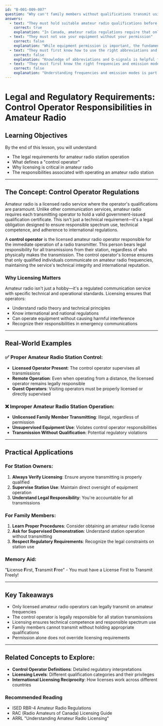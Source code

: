 ```yaml
---
id: "B-001-009-007"
question: "Why can't family members without qualifications transmit using your amateur radio station if they are alone with your equipment?"
answers:
  - text: "They must hold suitable amateur radio qualifications before they are allowed to be control operators"
    correct: true
    explanation: "In Canada, amateur radio regulations require that only licensed operators with valid qualifications can transmit on amateur radio frequencies. The control operator (license holder) is legally responsible for all transmissions from their station, and unauthorized individuals without proper licensing are prohibited from transmitting, even if they have physical access to the equipment."
  - text: "They must not use your equipment without your permission"
    correct: false
    explanation: "While equipment permission is important, the fundamental issue is licensing, not just permission. Even with the owner's explicit permission, an unlicensed individual cannot legally transmit on amateur radio frequencies due to regulatory requirements."
  - text: "They must first know how to use the right abbreviations and Q signals"
    correct: false
    explanation: "Knowledge of abbreviations and Q-signals is helpful for amateur radio communication but does not replace the legal requirement of holding a valid amateur radio license. Knowing terminology does not grant transmission privileges."
  - text: "They must first know the right frequencies and emission modes for transmitting"
    correct: false
    explanation: "Understanding frequencies and emission modes is part of amateur radio technical knowledge, but it does not override the fundamental requirement of holding a valid amateur radio operator's certificate."
---
```


# Legal and Regulatory Requirements: Control Operator Responsibilities in Amateur Radio

## Learning Objectives
By the end of this lesson, you will understand:
- The legal requirements for amateur radio station operation
- What defines a "control operator"
- Why licensing is critical in amateur radio
- The responsibilities associated with operating an amateur radio station

---

## The Concept: Control Operator Regulations

Amateur radio is a licensed radio service where the operator's qualifications are paramount. Unlike other communication services, amateur radio requires each transmitting operator to hold a valid government-issued qualification certificate. This isn't just a technical requirement—it's a legal obligation designed to ensure responsible spectrum use, technical competence, and adherence to international regulations.

A **control operator** is the licensed amateur radio operator responsible for the immediate operation of a radio transmitter. This person bears legal responsibility for all transmissions from their station, regardless of who physically makes the transmission. The control operator's license ensures that only qualified individuals communicate on amateur radio frequencies, maintaining the service's technical integrity and international reputation.

### Why Licensing Matters

Amateur radio isn't just a hobby—it's a regulated communication service with specific technical and operational standards. Licensing ensures that operators:
- Understand radio theory and technical principles
- Know international and national regulations
- Can operate equipment without causing harmful interference
- Recognize their responsibilities in emergency communications

---

## Real-World Examples

### ✅ Proper Amateur Radio Station Control:
- **Licensed Operator Present**: The control operator supervises all transmissions
- **Remote Operation**: Even when operating from a distance, the licensed operator remains legally responsible
- **Guest Operators**: Visiting operators must be properly licensed or directly supervised

### ❌ Improper Amateur Radio Station Operation:
- **Unlicensed Family Member Transmitting**: Illegal, regardless of permission
- **Unsupervised Equipment Use**: Violates control operator responsibilities
- **Transmission Without Qualification**: Potential regulatory violations

---

## Practical Applications

### For Station Owners:
1. **Always Verify Licensing**: Ensure anyone transmitting is properly qualified
2. **Supervise Station Use**: Maintain direct oversight of equipment operation
3. **Understand Legal Responsibility**: You're accountable for all transmissions

### For Family Members:
1. **Learn Proper Procedures**: Consider obtaining an amateur radio license
2. **Ask for Supervised Demonstration**: Understand station operation without transmitting
3. **Respect Regulatory Requirements**: Recognize the legal constraints on station use

### Memory Aid:
"**L**icense **F**irst, **T**ransmit **F**ree" - You must have a License First to Transmit Freely!

---

## Key Takeaways

- Only licensed amateur radio operators can legally transmit on amateur frequencies
- The control operator is legally responsible for all station transmissions
- Licensing ensures technical competence and responsible spectrum use
- Family members cannot transmit without holding appropriate qualifications
- Permission alone does not override licensing requirements

---

## Related Concepts to Explore:
- **Control Operator Definitions**: Detailed regulatory interpretations
- **Licensing Levels**: Different qualification categories and their privileges
- **International Licensing Reciprocity**: How licenses work across different countries

### Recommended Reading
- ISED RBR-4 Amateur Radio Regulations
- RAC (Radio Amateurs of Canada) Licensing Guide
- ARRL "Understanding Amateur Radio Licensing"